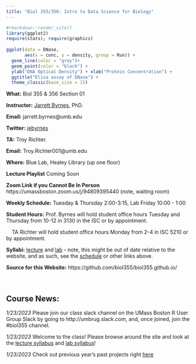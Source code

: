 ```yaml
---
title: "Biol 355/356: Intro to Data Science for Biology"
---
```


```r
#rmarkdown::render_site()
library(ggplot2)
require(stats); require(graphics)
  
ggplot(data = DNase,
       aes(x = conc, y = density, group = Run)) +
  geom_line(color = "grey")+
  geom_point(color = "black") +
  ylab("DNA Optical Density") + xlab("Protein Concentration") +
  ggtitle("Elisa assay of DNase") +
  theme_classic(base_size = 15)
```

**What:** Biol 355 & 356 Section 01  
  
**Instructor:** [Jarrett Byrnes](http://byrneslab.net), PhD.

**Email:** jarrett.byrnes@umb.edu  
  
**Twitter:** [jebyrnes](http://twitter.com/jebyrnes)

**TA:** Troy Richter. 

**Email:** Troy.Richter001@umb.edu

**Where:** Blue Lab, Healey Library (up one floor)

**Lecture Playlist** Coming Soon

**Zoom Link if you Cannot Be In Person** https://umassboston.zoom.us/j/94809395440 (note, waiting room)  

**Weekly Schedule:** Tuesday & Thursday 2:00-3:15, Lab Friday 10:00 - 1:00  

**Student Hours:** Prof. Byrnes will hold student office hours Tuesday and Thursday from 10-12 in 3130 in the ISC or by appointment.

&nbsp; &nbsp; TA Richter  will hold student office hours Monday from 2-4 in ISC 5210 or by appointment.  

**Syllabi:** [lecture](https://docs.google.com/document/d/1-jW63ua7hVZI52ZzqZnaf8lIfFvIhHLPmdoU6dGyIxQ/edit?usp=sharing) and [lab](https://docs.google.com/document/d/1WSyOwxDmcU8LfmkL-91GKwPBFMZp5OP5X_EookCZ0vk/edit?usp=sharing) - note, this might be out of date relative to the website, and as such, see the [schedule](schedule.html) or other links above.  
  
**Source for this Website:** https://github.com/biol355/biol355.github.io/
&nbsp;  
&nbsp;  
&nbsp;  

## Course News:  

*1/23/2023*  Please join our class slack channel on the UMass Boston R User Group Slack by going to http://umbrug.slack.com, and, once joined, join the #biol355 channel.  

*1/23/2023*  Welcome to the class! Please browse around the site and look at the [lecture syllabus](https://docs.google.com/document/d/1-jW63ua7hVZI52ZzqZnaf8lIfFvIhHLPmdoU6dGyIxQ/edit?usp=sharing) and [lab syllabus](https://docs.google.com/document/d/1WSyOwxDmcU8LfmkL-91GKwPBFMZp5OP5X_EookCZ0vk/edit?usp=sharing)!  

*1/23/2023* Check out previous year's past projects right [here](./past_projects.html)  


